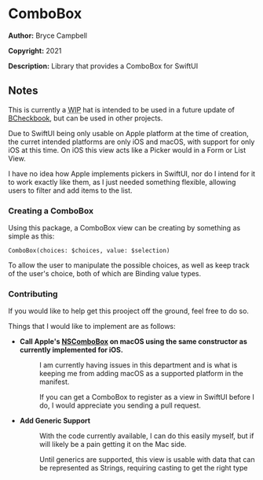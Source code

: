 =ComboBox=

'''Author:''' Bryce Campbell

'''Copyright:''' 2021

'''Description:''' Library that provides a ComboBox for SwiftUI

==Notes==

This is currently a <abbr title="work in progress">WIP</abbr> 
hat is intended to be used in a future update of <a href="https://github.com/bryceac/BCheckbook">BCheckbook</a>, 
but can be used in other projects.

Due to SwiftUI being only usable on Apple platform at the time of creation, the curret intended platforms are only iOS and macOS, with support for only iOS at this time.
On iOS this view acts like a Picker would in a Form or List View.

I have no idea how Apple implements pickers in SwiftUI, nor do I intend for it to work exactly like them, as I just needed something flexible, allowing users to filter and add items to the list.

===Creating a ComboBox===

Using this package, a ComboBox view can be creating by something as simple as this:

<pre>
ComboBox(choices: $choices, value: $selection)
</pre>

To allow the user to manipulate the possible choices, as well as keep track of the user's choice, both of which are Binding value types.

===Contributing===

If you would like to help get this prooject off the ground, feel free to do so.

Things that I would like to implement are as follows:

<ul>
<li>
<dl>
<dt style="font-weight:bold">
<p>Call Apple's <a href="https://developer.apple.com/documentation/appkit/nscombobox">NSComboBox</a> on macOS using the same constructor as currently implemented for iOS.</p>
</dt>
<dd>
<p>I am currently having issues in this department and is what is keeping me from adding macOS as a supported platform in the manifest.</p>
<p>If you can get a ComboBox to register as a view in SwiftUI before I do, I would appreciate you sending a pull request.</p>
</dd>
</dl>
</li>
<li>
<dl>
<dt style="font-weight:bold">Add Generic Support</dt>
<dd>
<p>With the code currently available, I can do this easily myself, but if will likely be a pain getting it on the Mac side.</p>
<p>Until generics are supported, this view is usable with data that can be represented as Strings, requiring casting to get the right type
</dd>
</dl>
</li>
</ul>
